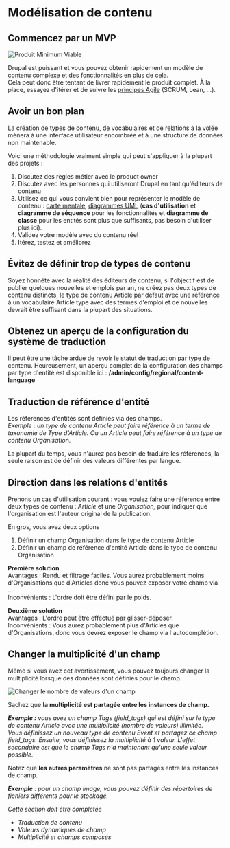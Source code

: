 # Modélisation de contenu

## Commencez par un MVP

![Produit Minimum Viable](/assets/images/docs/mvp-minimum-viable-product-lean-startup.png)

Drupal est puissant et vous pouvez obtenir rapidement un modèle de contenu complexe et des fonctionnalités en plus de cela.  
Cela peut donc être tentant de livrer rapidement le produit complet. À la place, essayez d'itérer et de suivre les [principes Agile](http://agilemanifesto.org/) (SCRUM, Lean, ...).

## Avoir un bon plan

La création de types de contenu, de vocabulaires et de relations à la volée mènera à une interface utilisateur encombrée et à une structure de données non maintenable.

Voici une méthodologie vraiment simple qui peut s'appliquer à la plupart des projets :

1.  Discutez des règles métier avec le product owner
2.  Discutez avec les personnes qui utiliseront Drupal en tant qu'éditeurs de contenu
3.  Utilisez ce qui vous convient bien pour représenter le modèle de contenu : [carte mentale](https://fr.wikipedia.org/wiki/Carte_heuristique), [diagrammes UML](https://fr.wikipedia.org/wiki/Langage_de_modélisation_unifié) (**cas d'utilisation** et **diagramme de séquence** pour les fonctionnalités et **diagramme de classe** pour les entités sont plus que suffisants, pas besoin d'utiliser plus ici).
4.  Validez votre modèle avec du contenu réel
5.  Itérez, testez et améliorez

## Évitez de définir trop de types de contenu

Soyez honnête avec la réalité des éditeurs de contenu, si l'objectif est de publier quelques nouvelles et emplois par an, ne créez pas deux types de contenu distincts, le type de contenu Article par défaut avec une référence à un vocabulaire Article type avec des termes d'emploi et de nouvelles devrait être suffisant dans la plupart des situations.

## Obtenez un aperçu de la configuration du système de traduction

Il peut être une tâche ardue de revoir le statut de traduction par type de contenu.
Heureusement, un aperçu complet de la configuration des champs par type d'entité est disponible ici : **/admin/config/regional/content-language**

## Traduction de référence d'entité

Les références d'entités sont définies via des champs.  
_Exemple : un type de contenu Article peut faire référence à un terme de taxonomie de Type d'Article. Ou un Article peut faire référence à un type de contenu Organisation._  
  
La plupart du temps, vous n'aurez pas besoin de traduire les références, la seule raison est de définir des valeurs différentes par langue.

## Direction dans les relations d'entités

Prenons un cas d'utilisation courant : vous voulez faire une référence entre deux types de contenu : _Article_ et une _Organisation,_ pour indiquer que l'organisation est l'auteur original de la publication.

En gros, vous avez deux options

1.  Définir un champ Organisation dans le type de contenu Article
2.  Définir un champ de référence d'entité Article dans le type de contenu Organisation

**Première solution**  
Avantages : Rendu et filtrage faciles. Vous aurez probablement moins d'Organisations que d'Articles donc vous pouvez exposer votre champ via ...  
Inconvénients : L'ordre doit être défini par le poids.

**Deuxième solution**  
Avantages : L'ordre peut être effectué par glisser-déposer.  
Inconvénients : Vous aurez probablement plus d'Articles que d'Organisations, donc vous devrez exposer le champ via l'autocomplétion.

## Changer la multiplicité d'un champ

Même si vous avez cet avertissement, vous pouvez toujours changer la multiplicité lorsque des données sont définies pour le champ.

![Changer le nombre de valeurs d'un champ](/assets/images/docs/drupal-change-field-multiplicity.png)

Sachez que **la multiplicité est partagée entre les instances de champ.**  
  
_**Exemple :** vous avez un champ Tags (field_tags) qui est défini sur le type de contenu Article avec une multiplicité (nombre de valeurs) illimitée.  
Vous définissez un nouveau type de contenu Event et partagez ce champ field_tags. Ensuite, vous définissez la multiplicité à 1 valeur. L'effet secondaire est que le champ Tags n'a maintenant qu'une seule valeur possible._

Notez que **les autres paramètres** ne sont pas partagés entre les instances de champ.

_**Exemple** : pour un champ image, vous pouvez définir des répertoires de fichiers différents pour le stockage._

_Cette section doit être complétée_

*   _Traduction de contenu_
*   _Valeurs dynamiques de champ_
*   _Multiplicité et champs composés_
